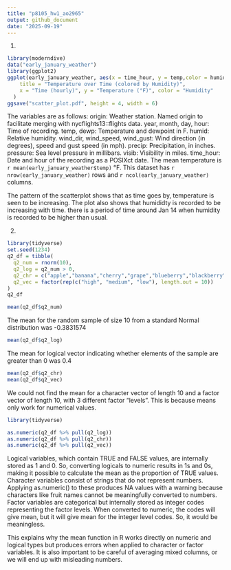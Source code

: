 ```yaml
---
title: "p8105_hw1_ao2965"
output: github_document
date: "2025-09-19"
---
```



1.
```r
library(moderndive)
data("early_january_weather")
library(ggplot2)
ggplot(early_january_weather, aes(x = time_hour, y = temp,color = humid)) + geom_point() + labs(
    title = "Temperature over Time (colored by Humidity)",
    x = "Time (hourly)", y = "Temperature (°F)", color = "Humidity"
  )
ggsave("scatter_plot.pdf", height = 4, width = 6)

```
The variables are as follows:
origin: Weather station. Named origin to facilitate merging with nycflights13::flights data.
year, month, day, hour: Time of recording.
temp, dewp: Temperature and dewpoint in F.
humid: Relative humidity.
wind_dir, wind_speed, wind_gust: Wind direction (in degrees), speed and gust speed (in mph).
precip: Precipitation, in inches.
pressure: Sea level pressure in millibars.
visib: Visibility in miles.
time_hour: Date and hour of the recording as a POSIXct date.
The mean temperature is `r mean(early_january_weather$temp)` °F. 
This dataset has `r nrow(early_january_weather)` rows and `r ncol(early_january_weather)` columns.

The pattern of the scatterplot shows that as time goes by, temperature is seen to be increasing. The plot also shows that humididty is recorded to be increasing with time. there is a period of time around Jan 14 when humidity is recorded to be higher than usual. 

2.

```r
library(tidyverse)
set.seed(1234)
q2_df = tibble(
  q2_num = rnorm(10),                                    
  q2_log = q2_num > 0,                                   
  q2_chr = c("apple","banana","cherry","grape","blueberry","blackberry", "strawberry", "rasberry", "mango", "kiwi"), # character
  q2_vec = factor(rep(c("high", "medium", "low"), length.out = 10))      
)
q2_df
```

```r
mean(q2_df$q2_num)

```

The mean for the random sample of size 10 from a standard Normal distribution was -0.3831574

```r
mean(q2_df$q2_log)

```

The mean for logical vector indicating whether elements of the sample are greater than 0 was 0.4
```r
mean(q2_df$q2_chr)
mean(q2_df$q2_vec)
```

We could not find the mean for a character vector of length 10 and a factor vector of 
length 10, with 3 different factor “levels”. This is because means only work for numerical values.
```r
library(tidyverse)

as.numeric(q2_df %>% pull(q2_log))  
as.numeric(q2_df %>% pull(q2_chr))  
as.numeric(q2_df %>% pull(q2_vec))

```
Logical variables, which contain TRUE and FALSE values, are internally stored as 1 and 0. So, converting logicals to numeric results in 1s and 0s, making it possible to calculate the mean as the proportion of TRUE values. Character variables consist of strings that do not represent numbers. Applying as.numeric() to these produces NA values with a warning because characters like fruit names cannot be meaningfully converted to numbers. Factor variables are categorical but internally stored as integer codes representing the factor levels. When converted to numeric, the codes will give mean, but it will give mean for the integer level codes. So, it would be meaningless.

This explains why the mean function in R works directly on numeric and logical types but produces errors when applied to character or factor variables. It is also important to be careful of averaging mixed columns, or we will end up with misleading numbers.
